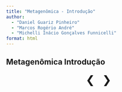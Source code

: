 ```yaml
---
title: "Metagenômica - Introdução"
author:
  - "Daniel Guariz Pinheiro"
  - "Marcos Rogério André"
  - "Michelli Inácio Gonçalves Funnicelli"
format: html
---
```



## Metagenômica Introdução


<div id="carousel" class="slideshow-container" style="max-width: 1000px; margin: auto; position: relative">
</div>

<div style="text-align:center; margin-top: 10px;">
  <a class="prev" onclick="plusSlides(-1)" style="font-size:30px;padding:8px;cursor:pointer;">❮</a>
  <a class="next" onclick="plusSlides(1)" style="font-size:30px;padding:8px;cursor:pointer;">❯</a>
</div>

<style>
  .mySlides {
    width: 100%;
    height: auto;
    max-height: 90vh; /* ocupa até 90% da altura da tela */
    object-fit: contain;
    display: none;
  }
</style>

<script>
  const totalSlides = 97;
  const container = document.getElementById("carousel");

  for (let i = 1; i <= totalSlides; i++) {
    const num = String(i).padStart(2, '0'); // gera 01, 02, ..., 97
    const img = document.createElement("img");
    img.src = `presentations/Metagenomica-${num}.png`;
    img.classList.add("mySlides");
    container.appendChild(img);
  }

  let slideIndex = 1;
  showSlides(slideIndex);

  function plusSlides(n) {
    showSlides(slideIndex += n);
  }

  function showSlides(n) {
    const slides = document.getElementsByClassName("mySlides");
    if (n > slides.length) slideIndex = 1;
    if (n < 1) slideIndex = slides.length;
    for (let i = 0; i < slides.length; i++) {
      slides[i].style.display = "none";
    }
    slides[slideIndex - 1].style.display = "block";
  }
</script>



